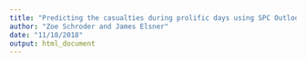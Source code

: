 ```yaml
---
title: "Predicting the casualties during prolific days using SPC Outlooks and environmental factors"
author: "Zoe Schroder and James Elsner"
date: "11/18/2018"
output: html_document
---
```

